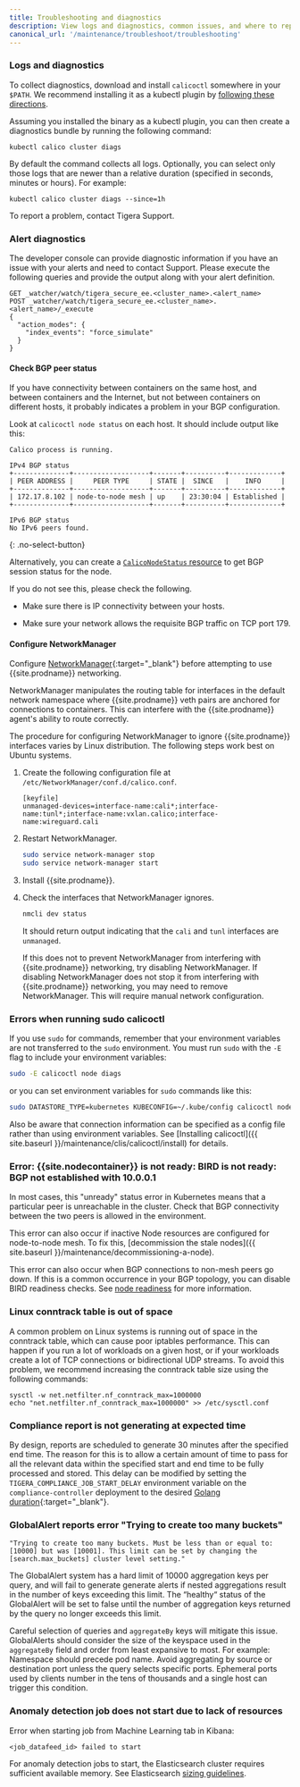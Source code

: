 ```yaml
---
title: Troubleshooting and diagnostics
description: View logs and diagnostics, common issues, and where to report issues in github.
canonical_url: '/maintenance/troubleshoot/troubleshooting'
---
```


### Logs and diagnostics

To collect diagnostics, download and install `calicoctl` somewhere in your `$PATH`. We recommend installing it as a kubectl plugin by [following these directions]({{site.baseurl}}/maintenance/clis/calicoctl/install#install-calicoctl-as-a-kubectl-plugin-on-a-single-host).

Assuming you installed the binary as a kubectl plugin, you can then create a diagnostics bundle by running the following command:

```
kubectl calico cluster diags
```

By default the command collects all logs. Optionally, you can select only those logs that are newer than a relative duration (specified in seconds, minutes or hours). For example:

```
kubectl calico cluster diags --since=1h
```

To report a problem, contact Tigera Support.

### Alert diagnostics

The developer console can provide diagnostic information if you
have an issue with your alerts and need to contact Support. Please
execute the following queries and provide the output along with your
alert definition.

```
GET _watcher/watch/tigera_secure_ee.<cluster_name>.<alert_name>
POST _watcher/watch/tigera_secure_ee.<cluster_name>.<alert_name>/_execute
{
  "action_modes": {
    "index_events": "force_simulate"
  }
}
```

#### Check BGP peer status

If you have connectivity between containers on the same host, and between
containers and the Internet, but not between containers on different hosts, it
probably indicates a problem in your BGP configuration.

Look at `calicoctl node status` on each host.  It should include output like this:

```
Calico process is running.

IPv4 BGP status
+--------------+-------------------+-------+----------+-------------+
| PEER ADDRESS |     PEER TYPE     | STATE |  SINCE   |    INFO     |
+--------------+-------------------+-------+----------+-------------+
| 172.17.8.102 | node-to-node mesh | up    | 23:30:04 | Established |
+--------------+-------------------+-------+----------+-------------+

IPv6 BGP status
No IPv6 peers found.
```
{: .no-select-button}

Alternatively, you can create a [`CalicoNodeStatus` resource]({{site.baseurl}}/reference/resources/caliconodestatus) to get BGP session status for the node.

If you do not see this, please check the following.

- Make sure there is IP connectivity between your hosts.

- Make sure your network allows the requisite BGP traffic on TCP port 179.

#### Configure NetworkManager

Configure [NetworkManager](https://help.ubuntu.com/community/NetworkManager){:target="_blank"} before
attempting to use {{site.prodname}} networking.

NetworkManager manipulates the routing table for interfaces in the default network
namespace where {{site.prodname}} veth pairs are anchored for connections to containers.
This can interfere with the {{site.prodname}} agent's ability to route correctly.

The procedure for configuring NetworkManager to ignore {{site.prodname}} interfaces
varies by Linux distribution. The following steps work best on Ubuntu systems.

1. Create the following configuration file at `/etc/NetworkManager/conf.d/calico.conf`.

   ```
   [keyfile]
   unmanaged-devices=interface-name:cali*;interface-name:tunl*;interface-name:vxlan.calico;interface-name:wireguard.cali
   ```

1. Restart NetworkManager.

   ```bash
   sudo service network-manager stop
   sudo service network-manager start
   ```

1. Install {{site.prodname}}.

1. Check the interfaces that NetworkManager ignores.

   ```bash
   nmcli dev status
   ```

   It should return output indicating that the `cali` and `tunl` interfaces
   are `unmanaged`.

   If this does not to prevent NetworkManager from interfering with {{site.prodname}} networking, try disabling NetworkManager. If disabling NetworkManager does not stop it from interfering with {{site.prodname}} networking, you may need to remove NetworkManager. This will require manual network configuration.

### Errors when running sudo calicoctl

If you use `sudo` for commands, remember that your environment variables are not transferred to the `sudo` environment.  You must run `sudo` with the `-E` flag to include your environment variables:

```bash
sudo -E calicoctl node diags
```

or you can set environment variables for `sudo` commands like this:

```bash
sudo DATASTORE_TYPE=kubernetes KUBECONFIG=~/.kube/config calicoctl node run
```

Also be aware that connection information can be specified as a config file rather than using environment variables.  See [Installing calicoctl]({{ site.baseurl }}/maintenance/clis/calicoctl/install)
for details.

### Error: {{site.nodecontainer}} is not ready: BIRD is not ready: BGP not established with 10.0.0.1

In most cases, this "unready" status error in Kubernetes means that a particular peer is unreachable in the cluster. Check that BGP connectivity between the two peers is allowed in the environment.

This error can also occur if inactive Node resources are configured for node-to-node mesh. To fix this, [decommission the stale nodes]({{ site.baseurl }}/maintenance/decommissioning-a-node).

This error can also occur when BGP connections to non-mesh peers go down. If this is a common occurrence in your BGP topology, you can disable BIRD readiness checks. See [node readiness]({{site.baseurl}}/reference/node/configuration#node-readiness)
for more information.

### Linux conntrack table is out of space

A common problem on Linux systems is running out of space in the conntrack table, which can cause poor iptables performance. This can
happen if you run a lot of workloads on a given host, or if your workloads create a lot of TCP connections or bidirectional UDP streams. To avoid this problem, we recommend increasing the conntrack table size using the following commands:

    sysctl -w net.netfilter.nf_conntrack_max=1000000
    echo "net.netfilter.nf_conntrack_max=1000000" >> /etc/sysctl.conf

### Compliance report is not generating at expected time

By design, reports are scheduled to generate 30 minutes after the specified end time. The reason for this is to allow a certain amount of
time to pass for all the relevant data within the specified start and end time to be fully processed and stored. This delay can be modified
by setting the `TIGERA_COMPLIANCE_JOB_START_DELAY` environment variable on the `compliance-controller` deployment to the
desired [Golang duration](https://godoc.org/time#Duration){:target="_blank"}.

### GlobalAlert reports error "Trying to create too many buckets"

```
"Trying to create too many buckets. Must be less than or equal to: [10000] but was [10001]. This limit can be set by changing the [search.max_buckets] cluster level setting."
```

The GlobalAlert system has a hard limit of 10000 aggregation keys per
query, and will fail to generate generate alerts if nested aggregations
result in the number of keys exceeding this limit.  The “healthy“ status
of the GlobalAlert will be set to false until the number of aggregation
keys returned by the query no longer exceeds this limit.

Careful selection of queries and `aggregateBy` keys will mitigate this issue.
GlobalAlerts should consider the size of the keyspace used in the
`aggregateBy` field and order from least expansive to most. For example:
Namespace should precede pod name. Avoid aggregating by source or destination
port unless the query selects specific ports. Ephemeral ports used by clients
number in the tens of thousands and a single host can trigger this condition.

### Anomaly detection job does not start due to lack of resources

Error when starting job from Machine Learning tab in Kibana:
```
<job_datafeed_id> failed to start
```

For anomaly detection jobs to start, the Elasticsearch cluster requires sufficient available memory. See Elasticsearch [sizing guidelines]({{site.baseurl}}/maintenance/logstorage/log-storage-recommendations).
